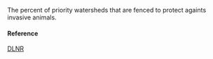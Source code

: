 The percent of priority watersheds that are fenced to protect againts invasive animals.

#### Reference

[DLNR](NA)